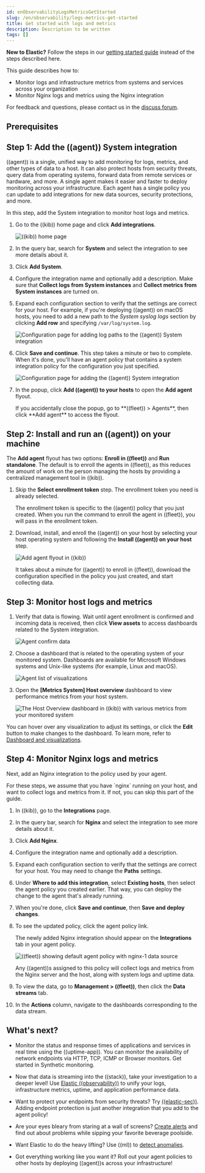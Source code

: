 ```yaml
---
id: enObservabilityLogsMetricsGetStarted
slug: /en/observability/logs-metrics-get-started
title: Get started with logs and metrics
description: Description to be written
tags: []
---
```



<div id="logs-metrics-get-started"></div>

<DocCallOut>

**New to Elastic?** Follow the steps in our [getting started guide](((estc-welcome))/getting-started-observability.html) instead
of the steps described here.

</DocCallOut>

This guide describes how to:

* Monitor logs and infrastructure metrics from systems and services across your organization
* Monitor Nginx logs and metrics using the Nginx integration

For feedback and questions, please contact us in the [discuss forum](((forum))).

<div id="logs-metrics-prereqs"></div>

## Prerequisites

<MonitoringPrereqs />

<div id="add-system-integration"></div>

## Step 1: Add the ((agent)) System integration

((agent)) is a single, unified way to add monitoring for logs, metrics, and other
types of data to a host. It can also protect hosts from security threats, query
data from operating systems, forward data from remote services or hardware, and
more. A single agent makes it easier and faster to deploy monitoring across your
infrastructure. Each agent has a single policy you can update to add
integrations for new data sources, security protections, and more.

In this step, add the System integration to monitor host logs and metrics.

1. Go to the ((kib)) home page and click **Add integrations**.

    ![((kib)) home page](images/kibana-home.png)

1. In the query bar, search for **System** and select the integration to see more
    details about it.

1. Click **Add System**.

1. Configure the integration name and optionally add a description.
    Make sure that **Collect logs from System instances** and
    **Collect metrics from System instances** are turned on.

1. Expand each configuration section to verify that the settings are correct for
    your host. For example, if you're  deploying ((agent)) on macOS hosts, you
    need to add a new path to the _System syslog logs_ section by clicking
    **Add row** and specifying `/var/log/system.log`.

    ![Configuration page for adding log paths to the ((agent)) System integration](images/kibana-agent-add-log-path.png)

1. Click **Save and continue**. This step takes a minute or two to complete. When
    it's done, you'll have an agent policy that contains a system integration policy
    for the configuration you just specified.

    ![Configuration page for adding the ((agent)) System integration](images/kibana-system-policy.png)

1. In the popup, click **Add ((agent)) to your hosts** to open the **Add agent**
    flyout.

    <DocCallOut title="Tip">
    If you accidentally close the popup, go to **((fleet)) > Agents**, then click
    **Add agent** to access the flyout.
    </DocCallOut>

<div id="add-agent-to-fleet"></div>

## Step 2: Install and run an ((agent)) on your machine

The **Add agent** flyout has two options: **Enroll in ((fleet))** and
**Run standalone**. The default is to enroll the agents in ((fleet)), as this
reduces the amount of work on the person managing the hosts by providing
a centralized management tool in ((kib)).

1. Skip the **Select enrollment token** step. The enrollment token you need is
    already selected.

    <DocCallOut title="Note">
    The enrollment token is specific to the ((agent)) policy that you just
    created. When you run the command to enroll the agent in ((fleet)), you will pass
    in the enrollment token.
    </DocCallOut>

1. Download, install, and enroll the ((agent)) on your host by selecting
    your host operating system and following the **Install ((agent)) on your host**
    step.

    ![Add agent flyout in ((kib))](images/kibana-agent-flyout.png)

    It takes about a minute for ((agent)) to enroll in ((fleet)), download the
    configuration specified in the policy you just created, and start collecting
    data.

<div id="view-data"></div>

## Step 3: Monitor host logs and metrics

1. Verify that data is flowing. Wait until agent enrollment is confirmed and
    incoming data is received, then click **View assets** to access dashboards
    related to the System integration.

    ![Agent confirm data](images/kibana-agent-confirm-data.png)

1. Choose a dashboard that is related to the operating system of your
    monitored system. Dashboards are available for Microsoft Windows systems
    and Unix-like systems (for example, Linux and macOS).

    ![Agent list of visualizations](images/kibana-agent-system-integration-visualizations.png)

1. Open the **[Metrics System] Host overview** dashboard to view performance metrics
    from your host system.

    ![The Host Overview dashboard in ((kib)) with various metrics from your monitored system](images/host-metrics2.png)

You can hover over any visualization to adjust its settings, or click the
**Edit** button to make changes to the dashboard. To learn more, refer to
[Dashboard and visualizations](((kibana-ref))/dashboard.html).

<div id="add-nginx-integration"></div>

## Step 4: Monitor Nginx logs and metrics

Next, add an Nginx integration to the policy used by your agent.

<DocCallOut title="Note">
For these steps, we assume that you have `nginx` running on your host, and
want to collect logs and metrics from it. If not, you can skip this part of the
guide.
</DocCallOut>

1. In ((kib)), go to the **Integrations** page.

1. In the query bar, search for **Nginx** and select the integration to see more
    details about it.

1. Click **Add Nginx**.

1. Configure the integration name and optionally add a description.

1. Expand each configuration section to verify that the settings are correct for
    your host. You may need to change the **Paths** settings.

1. Under **Where to add this integration**, select **Existing hosts**, then select
    the agent policy you created earlier. That way, you can deploy the change to
    the agent that's already running.

1. When you're done, click **Save and continue**, then **Save and deploy changes**.

1. To see the updated policy, click the agent policy link.

    The newly added Nginx integration should appear on the **Integrations** tab in
    your agent policy.

    ![((fleet)) showing default agent policy with nginx-1 data source](images/kibana-fleet-policies-default-with-nginx.png)

    Any ((agent))s assigned to this policy will collect logs and metrics from the
    Nginx server and the host, along with system logs and uptime data.

1. To view the data, go to **Management > ((fleet))**, then click the
    **Data streams** tab.

1. In the **Actions** column, navigate to the dashboards corresponding
    to the data stream.

<div id="what's_next?"></div>

## What's next?

* Monitor the status and response times of applications and services in real time using the ((uptime-app)).
    You can monitor the availability of network endpoints via HTTP, TCP, ICMP or Browser monitors. Get started in <DocLink id="enObservabilityMonitorUptimeSynthetics">Synthetic monitoring</DocLink>.

* Now that data is streaming into the ((stack)), take your investigation to a
    deeper level! Use [Elastic ((observability))](https://www.elastic.co/observability)
    to unify your logs, infrastructure metrics, uptime, and application performance data.

* Want to protect your endpoints from security threats? Try
    [((elastic-sec))](https://www.elastic.co/security). Adding endpoint protection is
    just another integration that you add to the agent policy!

* Are your eyes bleary from staring at a wall of screens?
    [Create alerts](((observability-guide))/create-alerts.html) and find out about
    problems while sipping your favorite beverage poolside.

* Want Elastic to do the heavy lifting? Use ((ml)) to
    [detect anomalies](((observability-guide))/inspect-log-anomalies.html).

* Got everything working like you want it? Roll out your agent policies to
    other hosts by deploying ((agent))s across your infrastructure!

